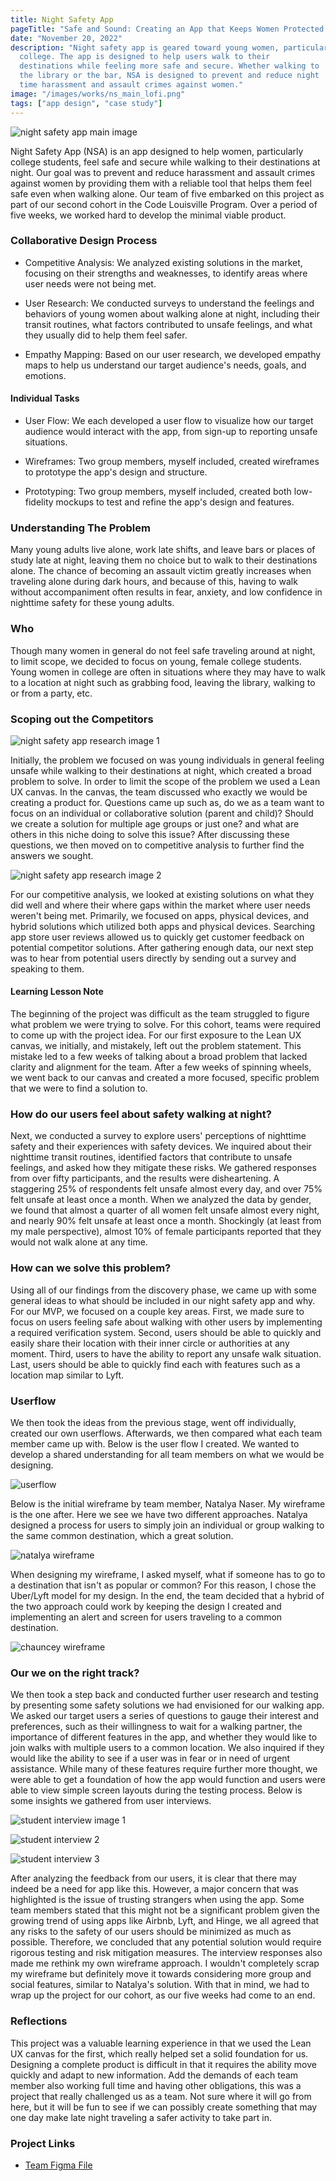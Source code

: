 ```yaml
---
title: Night Safety App
pageTitle: "Safe and Sound: Creating an App that Keeps Women Protected After Dark"
date: "November 20, 2022"
description: "Night safety app is geared toward young women, particularly in
  college. The app is designed to help users walk to their
  destinations while feeling more safe and secure. Whether walking to
  the library or the bar, NSA is designed to prevent and reduce night
  time harassment and assault crimes against women."
image: "/images/works/ns_main_lofi.png"
tags: ["app design", "case study"]
---
```


![night safety app main image](/images/works/ns_main_lofi.png)

Night Safety App (NSA) is an app designed to help women, particularly college students, feel safe and secure while walking to their destinations at night. Our goal was to prevent and reduce harassment and assault crimes against women by providing them with a reliable tool that helps them feel safe even when walking alone. Our team of five embarked on this project as part of our second cohort in the Code Louisville Program. Over a period of five weeks, we worked hard to develop the minimal viable product.

### Collaborative Design Process

- Competitive Analysis: We analyzed existing solutions in the market, focusing on their strengths and weaknesses, to identify areas where user needs were not being met.

- User Research: We conducted surveys to understand the feelings and behaviors of young women about walking alone at night, including their transit routines, what factors contributed to unsafe feelings, and what they usually did to help them feel safer.

- Empathy Mapping: Based on our user research, we developed empathy maps to help us understand our target audience's needs, goals, and emotions.

#### Individual Tasks

- User Flow: We each developed a user flow to visualize how our target audience would interact with the app, from sign-up to reporting unsafe situations.

- Wireframes: Two group members, myself included, created wireframes to prototype the app's design and structure.

- Prototyping: Two group members, myself included, created both low-fidelity mockups to test and refine the app's design and features.

### Understanding The Problem

Many young adults live alone, work late shifts, and leave bars or places of study late at night, leaving them no choice but to walk to their destinations alone. The chance of becoming an assault victim greatly increases when traveling alone during dark hours, and because of this, having to walk without accompaniment often results in fear, anxiety, and low confidence in nighttime safety for these young adults.

### Who

Though many women in general do not feel safe traveling around at night, to limit scope, we decided to focus on young, female college students. Young women in college are often in situations where they may have to walk to a location at night such as grabbing food, leaving the library, walking to or from a party, etc.

### Scoping out the Competitors

![night safety app research image 1](/images/works/comp_analysis_insights.png)

Initially, the problem we focused on was young individuals in general feeling unsafe
while walking to their destinations at night, which created a broad problem to solve.
In order to limit the scope of the problem we used a Lean UX canvas. In the canvas,
the team discussed who exactly we would be creating a product for. Questions came
up such as, do we as a team want to focus on an individual or collaborative solution
(parent and child)? Should we create a solution for multiple age groups or just one?
and what are others in this niche doing to solve this issue? After discussing these
questions, we then moved on to competitive analysis to further find the answers we
sought.

![night safety app research image 2](/images/works/noonlight_comp_analysis.png)

For our competitive analysis, we looked at existing solutions on what they did well and where their where gaps within the market where user needs weren't being met. Primarily, we focused on apps, physical devices, and hybrid solutions which utilized both apps and physical devices. Searching app store user reviews allowed us to quickly get customer feedback on potential competitor solutions. After gathering enough data, our next step was to hear from potential users directly by sending out a survey and speaking to them.

#### Learning Lesson Note

The beginning of the project was difficult as the team struggled to figure what problem we were trying to solve. For this cohort, teams were required to come up with the project idea. For our first exposure to the Lean UX canvas, we initially, and mistakely, left out the problem statement. This mistake led to a few weeks of talking about a broad problem that lacked clarity and alignment for the team. After a few weeks of spinning wheels, we went back to our canvas and created a more focused, specific problem that we were to find a solution to.

### How do our users feel about safety walking at night?

Next, we conducted a survey to explore users' perceptions of nighttime safety and their experiences with safety devices. We inquired about their nighttime transit routines, identified factors that contribute to unsafe feelings, and asked how they mitigate these risks. We gathered responses from over fifty participants, and the results were disheartening. A staggering 25% of respondents felt unsafe almost every day, and over 75% felt unsafe at least once a month. When we analyzed the data by gender, we found that almost a quarter of all women felt unsafe almost every night, and nearly 90% felt unsafe at least once a month. Shockingly (at least from my male perspective), almost 10% of female participants reported that they would not walk alone at any time.

### How can we solve this problem?

Using all of our findings from the discovery phase, we came up with some general ideas to what should be included in our night safety app and why. For our MVP, we focused on a couple key areas. First, we made sure to focus on users feeling safe about walking with other users by implementing a required verification system. Second, users should be able to quickly and easily share their location with their inner circle or authorities at any moment. Third, users to have the ability to report any unsafe walk situation. Last, users should be able to quickly find each with features such as a location map similar to Lyft.

### Userflow

We then took the ideas from the previous stage, went off individually, created our own userflows. Afterwards, we then compared what each team member came up with. Below is the user flow I created. We wanted to develop a shared understanding for all team members on what we would be designing.

![userflow](/images/works/ns_userflow.png)

Below is the initial wireframe by team member, Natalya Naser. My wireframe
is the one after. Here we see we have two different approaches. Natalya designed a process for users to simply join an individual or group walking to the same common destination, which a great solution.

![natalya wireframe](/images/works/ns_natalya_wireframe.png)

When designing my wireframe, I asked myself, what if someone has to go to
a destination that isn't as popular or common? For this reason, I chose the Uber/Lyft
model for my design. In the end, the team decided that a hybrid of the two approach
could work by keeping the design I created and implementing an alert and screen
for users traveling to a common destination.

![chauncey wireframe](/images/works/ns_wireframe.png)

### Our we on the right track?

We then took a step back and conducted further user research and testing by presenting some safety solutions we had envisioned for our walking app. We asked our target users a series of questions to gauge their interest and preferences, such as their willingness to wait for a walking partner, the importance of different features in the app, and whether they would like to join walks with multiple users to a common location. We also inquired if they would like the ability to see if a user was in fear or in need of urgent assistance. While many of these features require further more thought, we were able to get a foundation of how the app would function and users were able to view simple screen layouts during the testing process. Below is some insights we gathered from user interviews.

![student interview image 1](/images/works/student1_interview.png)

![student interview 2](/images/works/student2_interview.png)

![student interview 3](/images/works/student3_interview.png)

After analyzing the feedback from our users, it is clear that there may indeed be a need for app like this. However, a major concern that was highlighted is the issue of trusting strangers when using the app. Some team members stated that this might not be a significant problem given the growing trend of using apps like Airbnb, Lyft, and Hinge, we all agreed that any risks to the safety of our users should be minimized as much as possible. Therefore, we concluded that any potential solution would require rigorous testing and risk mitigation measures. The interview responses also made me rethink my own wireframe approach. I wouldn't completely scrap my wireframe but definitely move it towards considering more group and social features, similar to Natalya's solution. With that in mind, we had to wrap up the project for our cohort, as our five weeks had come to an end.

### Reflections

This project was a valuable learning experience in that we used the Lean UX canvas for the first, which really helped set a solid foundation for us. Designing a complete product is difficult in that it requires the ability move quickly and adapt to new information. Add the demands of each team member also working full time and having other obligations, this was a project that really challenged us as a team. Not sure where it will go from here, but it will be fun to see if we can possibly create something that may one day make late night traveling a safer activity to take part in.

### Project Links

- [Team Figma
  File](https://www.figma.com/file/wUlWrXcH1cZkVQBJzTpA1U/Team-A!?node-id=0%3A1&t=cdoHggIk2gcfuC54-1)
